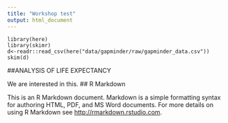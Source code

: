 ```yaml
---
title: "Workshop test"
output: html_document
---
```


```
library(here)
library(skimr)
d<-readr::read_csv(here("data/gapminder/raw/gapminder_data.csv"))
skim(d)

```
##ANALYSIS OF LIFE EXPECTANCY

We are interested in this.
## R Markdown

This is an R Markdown document. Markdown is a simple formatting syntax for authoring HTML, PDF, and MS Word documents. For more details on using R Markdown see <http://rmarkdown.rstudio.com>.
